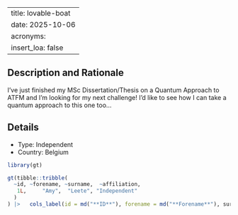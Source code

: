 
---
title: lovable-boat
date: 2025-10-06
acronyms:
  insert_loa: false
---

## Description and Rationale

I've just finished my MSc Dissertation/Thesis on a Quantum Approach to ATFM and I'm looking for my next challenge! I'd like to see how I can take a quantum approach to this one too...

## Details

* Type: Independent
* Country: Belgium

```r
library(gt)

gt(tibble::tribble(
  ~id, ~forename, ~surname,  ~affiliation,
   1L,     "Amy",  "Leete", "Independent"
  )
) |>   cols_label(id = md("**ID**"), forename = md("**Forename**"), surname ~ md("**Surname**"), affiliation ~ md("**Affiliation**"))
```
